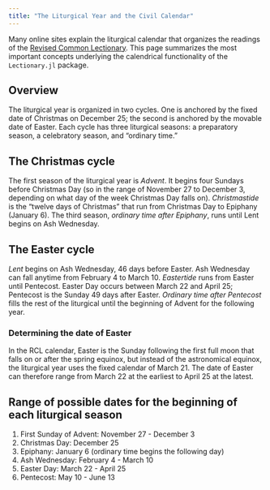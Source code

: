 ```yaml
---
title: "The Liturgical Year and the Civil Calendar"
---
```



::: {.callout-note}
Many online sites explain the liturgical calendar that organizes the readings of the [Revised Common Lectionary](../rcl.qmd). This page summarizes the most important concepts underlying the calendrical functionality of the `Lectionary.jl` package.
:::



## Overview

The liturgical year is organized in two cycles. One is anchored by the fixed date of Christmas on December 25; the second is anchored by the movable date of Easter. Each cycle has three liturgical seasons: a preparatory season, a celebratory season, and "ordinary time."

## The Christmas cycle

The first season of the liturgical year is *Advent*. It begins four Sundays before Christmas Day (so in the range of November 27 to  December 3, depending on what day of the week Christmas Day falls on). *Christmastide* is the "twelve days of Christmas" that run from Christmas Day to Epiphany (January 6). The third season, *ordinary time after Epiphany*, runs until Lent begins on Ash Wednesday.

## The Easter cycle

*Lent* begins on Ash Wednesday, 46 days before Easter. Ash Wednesday can fall anytime from February 4 to March 10. *Eastertide* runs from Easter until Pentecost. Easter Day occurs between March 22 and April 25;  Pentecost is the Sunday 49 days after Easter. *Ordinary time after Pentecost* fills the rest of the liturgical until the beginning of Advent for the following year.


### Determining the date of Easter

In the RCL calendar, Easter is the Sunday following the first full moon that falls on or after the spring equinox, but instead of the astronomical equinox, the liturgical year uses the fixed calendar of March 21. The date of Easter can therefore range from March 22 at the earliest to April 25 at the latest.



## Range of possible dates for the beginning of each liturgical season

1. First Sunday of Advent: November 27 -  December 3
2. Christmas Day: December 25
3. Epiphany: January 6 (ordinary time begins the following day)
2. Ash Wednesday: February 4 - March 10
3. Easter Day:  March 22 -  April 25
4. Pentecost:  May 10 -  June 13